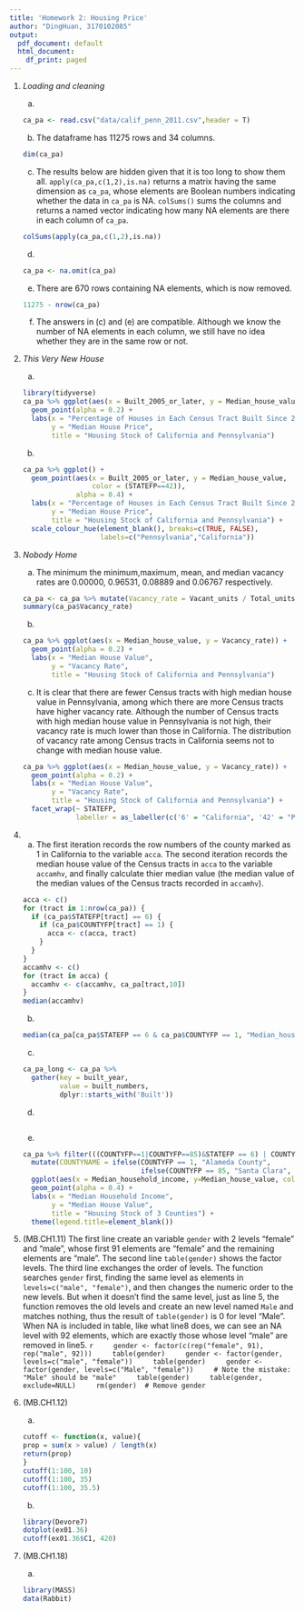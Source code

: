 ```yaml
---
title: 'Homework 2: Housing Price'
author: "DingHuan, 3170102085"
output:
  pdf_document: default
  html_document:
    df_print: paged
---
```

1. _Loading and cleaning_
    a. 
    ```r
    ca_pa <- read.csv("data/calif_penn_2011.csv",header = T)
    ```
    b. The dataframe has 11275 rows and 34 columns.
    ```r
    dim(ca_pa)
    ```
    c. The results below are hidden given that it is too long to show them all. `apply(ca_pa,c(1,2),is.na)` returns a matrix having the same dimension as `ca_pa`, whose elements are Boolean numbers indicating whether the data in `ca_pa` is NA. `colSums()` sums the columns and returns a named vector indicating how many NA elements are there in each column of `ca_pa`.
    ```r
    colSums(apply(ca_pa,c(1,2),is.na))
    ```
    d. 
    ```r
    ca_pa <- na.omit(ca_pa)
    ```
    e. There are 670 rows containing NA elements, which is now removed.
    ```r
    11275 - nrow(ca_pa)
    ```
    f. The answers in (c) and (e) are compatible. Although we know the number of NA elements in each column, we still have no idea whether they are in the same row or not. 

2. _This Very New House_  
    a. 
    ```r
    library(tidyverse)
    ca_pa %>% ggplot(aes(x = Built_2005_or_later, y = Median_house_value)) +
      geom_point(alpha = 0.2) +
      labs(x = "Percentage of Houses in Each Census Tract Built Since 2005",
           y = "Median House Price",
           title = "Housing Stock of California and Pennsylvania")
    ```
    b. 
    ```r
    ca_pa %>% ggplot() +
      geom_point(aes(x = Built_2005_or_later, y = Median_house_value, 
                     color = (STATEFP==42)),
                 alpha = 0.4) +
      labs(x = "Percentage of Houses in Each Census Tract Built Since 2005",
           y = "Median House Price",
           title = "Housing Stock of California and Pennsylvania") +
      scale_colour_hue(element_blank(), breaks=c(TRUE, FALSE),
                       labels=c("Pennsylvania","California"))
    ```

3. _Nobody Home_  
    a. The minimum the minimum,maximum, mean, and median vacancy rates are 0.00000, 0.96531, 0.08889 and 0.06767 respectively.
    ```r
    ca_pa <- ca_pa %>% mutate(Vacancy_rate = Vacant_units / Total_units)
    summary(ca_pa$Vacancy_rate)
    ```
    b. 
    ```r
    ca_pa %>% ggplot(aes(x = Median_house_value, y = Vacancy_rate)) +
      geom_point(alpha = 0.2) +
      labs(x = "Median House Value",
           y = "Vacancy Rate",
           title = "Housing Stock of California and Pennsylvania")
    ```
    c. It is clear that there are fewer Census tracts with high median house value in Pennsylvania, among which there are more Census tracts have higher vacancy rate. Although the number of Census tracts with high median house value in Pennsylvania is not high, their vacancy rate is much lower than those in California. The distribution of vacancy rate among Census tracts in California seems not to change with median house value.
    ```r
    ca_pa %>% ggplot(aes(x = Median_house_value, y = Vacancy_rate)) +
      geom_point(alpha = 0.2) +
      labs(x = "Median House Value",
           y = "Vacancy Rate",
           title = "Housing Stock of California and Pennsylvania") +
      facet_wrap(~ STATEFP, 
                 labeller = as_labeller(c('6' = "California", '42' = "Pennsylvania")))
    ```
    
4. 
    a. The first iteration records the row numbers of the county marked as 1 in California to the variable `acca`. The second iteration records the median house value of the Census tracts in `acca` to the variable `accamhv`, and finally calculate thier median value (the median value of the median values of the Census tracts recorded in `accamhv`).
    ```r
    acca <- c()
    for (tract in 1:nrow(ca_pa)) {
      if (ca_pa$STATEFP[tract] == 6) {
        if (ca_pa$COUNTYFP[tract] == 1) {
          acca <- c(acca, tract)
        }
      }
    }
    accamhv <- c()
    for (tract in acca) {
      accamhv <- c(accamhv, ca_pa[tract,10])
    }
    median(accamhv)
    ```
    b. 
    ```r
    median(ca_pa[ca_pa$STATEFP == 6 & ca_pa$COUNTYFP == 1, "Median_house_value"])
    ```
    c. 
    ```r
    ca_pa_long <- ca_pa %>% 
      gather(key = built_year,
             value = built_numbers,
             dplyr::starts_with('Built'))
    ```
    d. 
    ```r
    
    ```
    e. 
    ```r
    ca_pa %>% filter(((COUNTYFP==1|COUNTYFP==85)&STATEFP == 6) | COUNTYFP==3&STATEFP == 42) %>% 
      mutate(COUNTYNAME = ifelse(COUNTYFP == 1, "Alameda County",
                                 ifelse(COUNTYFP == 85, "Santa Clara", "Allegheny County"))) %>% 
      ggplot(aes(x = Median_household_income, y=Median_house_value, color = COUNTYNAME)) +
      geom_point(alpha = 0.4) +
      labs(x = "Median Household Income",
           y = "Median House Value",
           title = "Housing Stock of 3 Counties") +
      theme(legend.title=element_blank())
    ```

5. (MB.CH1.11) The first line create an variable `gender` with 2 levels "female" and "male", whose first 91 elements are "female" and the remaining elements are "male". The second line `table(gender)` shows the factor levels. The third line exchanges the order of levels. The function searches `gender` first, finding the same level as elements in `levels=c("male", "female")`, and then changes the numeric order to the new levels. But when it doesn't find the same level, just as line 5, the function removes the old levels and create an new level named `Male` and matches nothing, thus the result of `table(gender)` is 0 for level "Male". When NA is included in table, like what line8 does, we can see an NA level with 92 elements, which are exactly those whose level "male" are removed in line5.
    ```r
    gender <- factor(c(rep("female", 91), rep("male", 92)))
    table(gender)
    gender <- factor(gender, levels=c("male", "female"))
    table(gender)
    gender <- factor(gender, levels=c("Male", "female"))
    # Note the mistake: "Male" should be "male"
    table(gender)
    table(gender, exclude=NULL)
    rm(gender)  # Remove gender
    ```

6. (MB.CH1.12)
    a. 
    ```r
    cutoff <- function(x, value){
    prop = sum(x > value) / length(x)
    return(prop)
    }
    cutoff(1:100, 10)
    cutoff(1:100, 35)
    cutoff(1:100, 35.5)
    ```
    b.  
    ```r
    library(Devore7)
    dotplot(ex01.36)
    cutoff(ex01.36$C1, 420)
    ```
    
7. (MB.CH1.18)
    a. 
    ```r
    library(MASS)
    data(Rabbit)
    
    ```